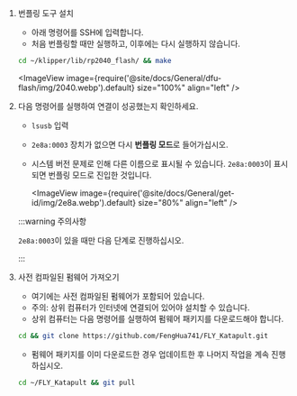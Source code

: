 1. 번플링 도구 설치

    * 아래 명령어를 SSH에 입력합니다.
    * 처음 번플링할 때만 실행하고, 이후에는 다시 실행하지 않습니다.
    ```bash
    cd ~/klipper/lib/rp2040_flash/ && make
    ```
    <ImageView image={require('@site/docs/General/dfu-flash/img/2040.webp').default} size="100%" align="left" />

2. 다음 명령어를 실행하여 연결이 성공했는지 확인하세요.

    * `lsusb` 입력
    * `2e8a:0003` 장치가 없으면 다시 **번플링 모드**로 들어가십시오.
    * 시스템 버전 문제로 인해 다른 이름으로 표시될 수 있습니다. `2e8a:0003`이 표시되면 번플링 모드로 진입한 것입니다.

        <ImageView image={require('@site/docs/General/get-id/img/2e8a.webp').default} size="80%" align="left" /> 

    :::warning 주의사항

    `2e8a:0003`이 있을 때만 다음 단계로 진행하십시오.

    :::

3. 사전 컴파일된 펌웨어 가져오기

    * 여기에는 사전 컴파일된 펌웨어가 포함되어 있습니다.
    * 주의: 상위 컴퓨터가 인터넷에 연결되어 있어야 설치할 수 있습니다.
    * 상위 컴퓨터는 다음 명령어를 실행하여 펌웨어 패키지를 다운로드해야 합니다.

    ```bash
    cd && git clone https://github.com/FengHua741/FLY_Katapult.git
    ```

    * 펌웨어 패키지를 이미 다운로드한 경우 업데이트한 후 나머지 작업을 계속 진행하십시오.

    ```bash
    cd ~/FLY_Katapult && git pull
    ```
